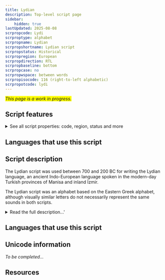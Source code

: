 ```yaml
---
title: Lydian
description: Top-level script page
sidebar:
    hidden: true
lastUpdated: 2025-08-08
scrpropcode: Lydi
scrproptype: alphabet
scrpropname: Lydian
scrpropshortname: Lydian script
scrpropstatus: Historical
scrpropregion: European
scrpropdirection: RTL
scrpropbaseline: bottom
scrpropcase: no
scrpropwspace: between words
scrpropisocode: 116 (right-to-left alphabetic)
scrpropotcode: lydi
---
```


<span style='background-color:yellow'>_This page is a work in progress._</span>


## Script features

<details>
<summary> See all script properties: code, region, status and more</summary>
<ScriptInfo />
</details>

## Languages that use this script

<WsList script='Lydi' wsMax='5' />

## Script description

The Lydian script was used between 700 and 200 BC for writing the Lydian language, an ancient Indo-European language spoken in the modern-day Turkish provinces of Manisa and inland İzmir.

The Lydian script was an alphabet based on the Eastern Greek alphabet, although visually similar letters do not necessarily represent the same sounds in both scripts.

<details>
<summary>Read the full description...'</summary>Twenty-six sounds were represented in the script, some by more than one letter.

Early examples of Lydian writing are written both from left to right and from right to left. One is written in [boustrophedon](/reference/glossary#boust) style. Later texts were written exclusively from right to left. Words were generally separated by spaces, although there is one text in which words are separated by dots.
</details>

## Languages that use this script

<WsList script='Lydi' wsMax='5' />

## Unicode information

_To be completed..._

## Resources

<ScriptResources detailSummary='seemore' />

